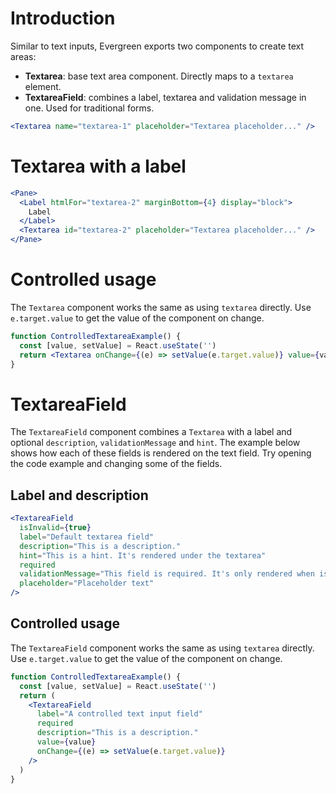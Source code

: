 # Introduction

Similar to text inputs, Evergreen exports two components to create text areas:

- **Textarea**: base text area component. Directly maps to a `textarea` element.
- **TextareaField**: combines a label, textarea and validation message in one. Used for traditional forms.

```jsx
<Textarea name="textarea-1" placeholder="Textarea placeholder..." />
```

# Textarea with a label

```jsx
<Pane>
  <Label htmlFor="textarea-2" marginBottom={4} display="block">
    Label
  </Label>
  <Textarea id="textarea-2" placeholder="Textarea placeholder..." />
</Pane>
```

# Controlled usage

The `Textarea` component works the same as using `textarea` directly.
Use `e.target.value` to get the value of the component on change.

```jsx
function ControlledTextareaExample() {
  const [value, setValue] = React.useState('')
  return <Textarea onChange={(e) => setValue(e.target.value)} value={value} />
}
```

# TextareaField

The `TextareaField` component combines a `Textarea` with a label and optional `description`, `validationMessage` and `hint`. The example below shows how each of these fields is rendered on the text field. Try opening the code example and changing some of the fields.

## Label and description

```jsx
<TextareaField
  isInvalid={true}
  label="Default textarea field"
  description="This is a description."
  hint="This is a hint. It's rendered under the textarea"
  required
  validationMessage="This field is required. It's only rendered when isInvalid is true."
  placeholder="Placeholder text"
/>
```

## Controlled usage

The `TextareaField` component works the same as using `textarea` directly.
Use `e.target.value` to get the value of the component on change.

```jsx
function ControlledTextareaExample() {
  const [value, setValue] = React.useState('')
  return (
    <TextareaField
      label="A controlled text input field"
      required
      description="This is a description."
      value={value}
      onChange={(e) => setValue(e.target.value)}
    />
  )
}
```
